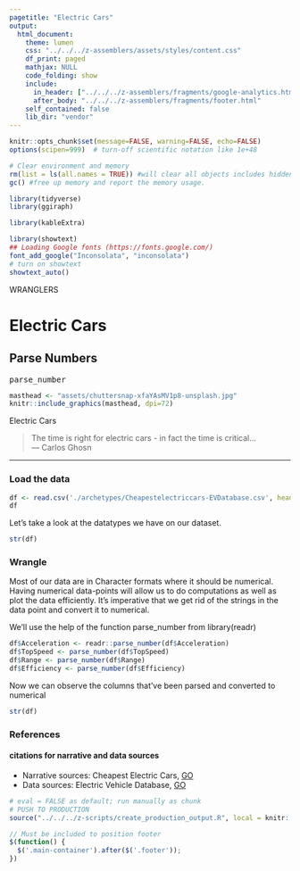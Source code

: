 ```yaml
---
pagetitle: "Electric Cars"
output: 
  html_document:
    theme: lumen
    css: "../../../z-assemblers/assets/styles/content.css"
    df_print: paged
    mathjax: NULL
    code_folding: show
    include:
      in_header: ["../../../z-assemblers/fragments/google-analytics.html", "../../../z-assemblers/fragments/header.html"]
      after_body: "../../../z-assemblers/fragments/footer.html"
    self_contained: false
    lib_dir: "vendor"
---
```


```r

knitr::opts_chunk$set(message=FALSE, warning=FALSE, echo=FALSE)
options(scipen=999)  # turn-off scientific notation like 1e+48

# Clear environment and memory
rm(list = ls(all.names = TRUE)) #will clear all objects includes hidden objects.
gc() #free up memory and report the memory usage.

library(tidyverse)
library(ggiraph)

library(kableExtra)

library(showtext)
## Loading Google fonts (https://fonts.google.com/)
font_add_google("Inconsolata", "inconsolata")
# turn on showtext
showtext_auto()

```

<div class="activity">
WRANGLERS  
</div>

# Electric Cars
## Parse Numbers
<kbd>
parse_number
</kbd>

```r

masthead <- "assets/chuttersnap-xfaYAsMV1p8-unsplash.jpg"
knitr::include_graphics(masthead, dpi=72)

```

<div class="figure-text">Electric Cars</div>

> The time is right for electric cars - in fact the time is critical...\
--- Carlos Ghosn\

***

### Load the data

```r

df <- read.csv('./archetypes/Cheapestelectriccars-EVDatabase.csv', header = TRUE, stringsAsFactors = FALSE)
df
```

Let's take a look at the datatypes we have on our dataset. 

```r

str(df)

```
### Wrangle 

Most of our data are in Character formats where it should be numerical. Having numerical data-points will allow us to do computations as well as plot the data efficiently. It's imperative that we get rid of the strings in the data point and convert it to numerical. 

We'll use the help of the function parse_number from library(readr)

```r


df$Acceleration <- readr::parse_number(df$Acceleration)
df$TopSpeed <- parse_number(df$TopSpeed)
df$Range <- parse_number(df$Range)
df$Efficiency <- parse_number(df$Efficiency)

```


Now we can observe the columns that've been parsed and converted to numerical 

```r

str(df)

```


### References
#### citations for narrative and data sources
* Narrative sources: Cheapest Electric Cars, [GO](https://www.kaggle.com/kkhandekar/cheapest-electric-cars){target="_blank"}
* Data sources: Electric Vehicle Database, [GO](https://ev-database.org/){target="_blank"}


```r

# eval = FALSE as default; run manually as chunk
# PUSH TO PRODUCTION
source("../../../z-scripts/create_production_output.R", local = knitr::knit_global())

```


```js

// Must be included to position footer
$(function() {
  $('.main-container').after($('.footer'));
})

```

